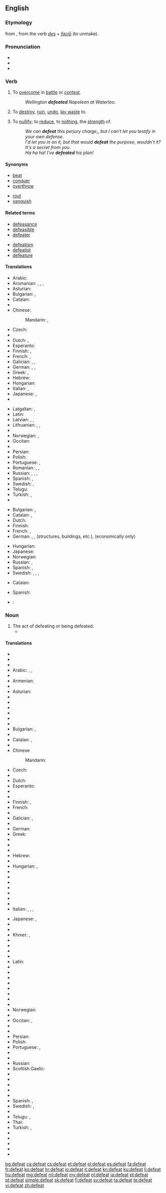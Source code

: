 ==English==

===Etymology===
from {{etyl|fro}} {{term|desfait|lang=fr}}, from the verb {{term|desfaire|lang=fro}} {{etyl|la}} ''[[des]]'' + ''[[facio#Latin|faciō]]'' (to unmake).

===Pronunciation===
* {{IPA|/dɪˈfiːt/}}
* {{audio|en-us-defeat.ogg|Audio (US)}}
* {{rhymes|iːt}}

===Verb===
{{en-verb}} {{transitive}}

# To [[overcome]] in [[battle]] or [[contest]].
#: ''Wellington '''defeated''' Napoleon at Waterloo.''
# {{rfv-sense}} To [[destroy]], [[ruin]], [[undo]], [[lay waste]] to.
# To [[nullify]]; to [[reduce]], to [[nothing]], the [[strength]] of.
#: ''We can '''defeat''' this perjury charge,, but I can't let you testify in your own defense.''
#: ''I'd let you in on it, but that would '''defeat''' the purpose, wouldn't it? It's a secret from you.''
#: ''Ha ha ha! I've '''defeated''' his plan!''

====Synonyms====
{{syn-top|To overcome in contest}}
* [[beat]]
* [[conquer]]
* [[overthrow]]
{{syn-mid}}
* [[rout]]
* [[vanquish]]
{{syn-bottom}}

====Related terms====
{{rel-top}}
* [[defeasance]]
* [[defeasible]]
* [[defeater]]
{{rel-mid}}
* [[defeatism]]
* [[defeatist]]
* [[defeature]]
{{rel-bottom}}

====Translations====
{{trans-top|to overcome in battle or contest}}
* Arabic: {{t-|ar|غلب|tr=ġálaba}}
* Aromanian: {{t-|rup|azvingu}}, {{t-|rup|frãngu}}, {{t-|rup|anichisescu}}, {{t-|rup|bat}}
* Asturian: {{t|ast|vencer}}
* Bulgarian: {{t+|bg|разбивам}}, {{t+|bg|побеждавам}}
* Catalan: {{t+|ca|vèncer}}
* {{trreq|chr}}
* Chinese:
*: Mandarin: {{t|cmn|打敗|sc=Hani}}, {{t|cmn|打败|tr=dǎbài|sc=Hani}}
* Czech: {{t+|cs|porazit}}
* {{trreq|Danish}}
* Dutch: {{t+|nl|verslaan}}, {{t+|nl|overwinnen}}
* Esperanto: {{t-|eo|vinki}}
* Finnish: {{t+|fi|voittaa}}, {{t-|fi|päihittää}}
* French: {{t+|fr|vaincre}}, {{t+|fr|défaire}}
* Galician: {{t+|gl|vencer}}, {{t|gl|derrotar}}, {{t|gl|bater}}
* German: {{t+|de|schlagen}}, {{t+|de|besiegen}}, {{t-|de|niederringen}}
* Greek: {{t+|el|νικώ|tr=nikó}}, {{t+|el|ανατρέπω|tr=anatrépo}}
* Hebrew: {{t-|he|הביס|tr=hevís}}
* Hungarian: {{t|hu|legyőzni}}
* Italian: {{t+|it|sconfiggere}}, {{t+|it|battere}}
* Japanese: {{t-|ja|負かす|tr=まかす, makasu}}, {{t-|ja|やっつける|tr=yattsukeru}}
* {{trreq|km}}
{{trans-mid}}
* Latgalian: {{tø|ltg|īveikt}}, {{tø|ltg|puorveikt}}
* Latin: {{t-|la|vincere}}
* Latvian: {{t-|lv|uzvarēt}}, {{t-|lv|sakaut}}, {{t-|lv|uzveikt}}
* Lithuanian: {{t+|lt|nugalėti}}, {{t-|lt|įveikti}}, {{t-|lt|sukauti}}
* {{trreq|mwl}}
* Norwegian: {{t+|no|overvinne}}, {{t-|no|beseire}}
* Occitan: {{t-|oc|vencir}}
* {{trreq|Pashto}}
* Persian: {{t+|fa|شکست دادن|tr=šekast dâdan|sc=fa-Arab}}
* Polish: {{t+|pl|pokonać}}
* Portuguese: {{t+|pt|derrotar}}, {{t+|pt|vencer}}
* Romanian: {{t+|ro|învinge}}, {{t-|ro|înfrânge}}, {{t-|ro|bate}}
* Russian: {{t+|ru|побеждать|tr=pobeždát’}} {{impf}}, {{t+|ru|победить|tr=pobedít’}} {{pf.}}, {{t+|ru|разбивать|tr=razbivát’|sc=Cyrl}} {{impf}}, {{t+|ru|разбить|tr=razbít’|sc=Cyrl}} {{pf.}}
* Spanish: {{t-|es|derrotar}}, {{t+|es|vencer}}
* Swedish: {{t+|sv|besegra}}, {{t+|sv|övervinna}}
* Telugu: {{t|te|ఓడించు|tr=ōḍiṃcu|sc=Telu}}
* Turkish: {{t+|tr|yenmek}}, {{t+|tr|mağlup etmek}}
* {{trreq|Volapük}}
{{trans-bottom}}

{{trans-top|to destroy}}
* Bulgarian: {{t+|bg|разрушавам}}, {{t+|bg|унищожавам}}
* Catalan: {{t|ca|destruir}}, {{t|ca|arruïnar}}
* Dutch: {{t+|nl|vernietigen}}
* Finnish: {{t+|fi|tuhota}}
* French: {{t+|fr|détruire}}, {{t+|fr|ruiner}}
* German: {{t|de|schlagen}}, {{t|de|zerschlagen}}, {{t|de|schleifen}} (structures, buildings, etc.), {{t|de|ruinieren}} (economically only)
{{trans-mid}}
* Hungarian: {{t|hu|megsemmisíteni}}
* Japanese: {{t-|ja|倒す|tr=たおす, taosu}}
* Norwegian: {{t+|no|ødelegge}}
* Russian: {{t+|ru|разрушать|tr=razrušát'}} {{impf}}, {{t+|ru|разрушить|tr=razrúšit'}} {{pf.}}
* Spanish: {{t|es|destruir}}, {{t|es|arruinar}}
* Swedish: {{t+|sv|ödelägga}}, {{t+|sv|förstöra}}, {{t-|sv|tillintetgöra}}, {{t+|sv|ruinera}}
{{trans-bottom}}

{{trans-top|to nullify}}
* Catalan: {{t|ca|arruïnar}}
{{trans-mid}}
* Spanish: {{t|es|arruinar}}
{{trans-bottom}}

{{checktrans-top}}
* {{ttbc|id}}: {{t|id|mengalahkan}}
{{trans-bottom}}

===Noun===
{{en-noun}}

# The act of defeating or being defeated.
#* {{quote-news
|year=2012
|date=May 13
|author=Alistair Magowan
|title=Sunderland 0-1 Man Utd
|work=BBC Sport
|url=http://www.bbc.co.uk/sport/0/football/17973162
|page=
|passage=Two '''defeats''' in five games coming into this contest, and a draw with Everton, ultimately cost Sir Alex Ferguson's side in what became the most extraordinary finale to the league championship since Arsenal beat Liverpool at Anfield in 1989.}}

====Translations====
{{trans-top|the act of defeating or being defeated}}
* {{trreq|af}}
* {{trreq|sq}}
* {{trreq|am}}
* Arabic: {{t|ar|اندحار|m|tr=indiħār|sc=Arab}}, {{t|ar|انكسار|m|tr=inkisār|sc=Arab}}, {{t-|ar|هزيمة|f|tr=hazīma}}
* {{trreq|an}}
* Armenian: {{t|hy|պարտություն|tr=partut'yun|sc=Armn}}
* {{trreq|rup}}
* Asturian: {{t|ast|vencimientu|m}}
* {{trreq|az}}
* {{trreq|ba}}
* {{trreq|eu}}
* {{trreq|be}}
* {{trreq|bn}}
* {{trreq|br}}
* Bulgarian: {{t+|bg|поражение|n}}, {{t+|bg|унищожение|n}}
* {{trreq|my}}
* Catalan: {{t|ca|venciment|m}}, {{t|ca|derrota|f}}
* {{trreq|chr}}
* Chinese
*: Mandarin: {{t|cmn|败仗|tr=bàizhàng}}
* Czech: {{t-|cs|porážka|f}}
* {{trreq|da}}
* Dutch: {{t+|nl|nederlaag}}
* Esperanto: {{t-|eo|malvenko}}
* {{trreq|et}}
* {{trreq|fo}}
* Finnish: {{t+|fi|tappio}}, {{t+|fi|häviö}}
* French: {{t+|fr|défaite|f}}
* {{trreq|fur}}
* Galician: {{t|gl|vencemento|m}}, {{t|gl|derrota|f}}
* {{trreq|ka}}
* German: {{t+|de|Niederlage|f}}
* Greek: {{t+|el|ήττα|f|tr=ítta}}
* {{trreq|gu}}
* {{trreq|ha}}
* {{trreq|haw}}
* Hebrew: {{qualifier|act of being defeated}} {{t|he|תבוסה|f|tr=tvusa|sc=Hebr}}
* {{trreq|hi}}
* Hungarian: {{t|hu|vereség}}, {{t|hu|kudarc}}
* {{trreq|is}}
* {{trreq|io}}
* {{trreq|ig}}
* {{trreq|id}}
* {{trreq|ia}}
* {{trreq|ie}}
* {{trreq|ga}}
* Italian: {{t+|it|sconfitta|f}}, {{t+|it|disfatta|f}}, {{t+|it|fallimento|m}}, {{t+|it|insuccesso|m}}
{{trans-mid}}
* Japanese: {{t+|ja|敗北|sc=Jpan}}, {{t+|ja|挫折|sc=Jpan}}
* {{trreq|kn}}
* {{trreq|kk}}
* Khmer: {{t|km|ការឈ្នះ|tr=kaa chneah|sc=Khmr}} {{qualifier|act of defeating}}, {{t|km|ការចាញ់|tr=kaa jañ|sc=Khmr}} {{qualifier|being defeated}}
* {{trreq|ko}}
* {{trreq|ku}}
* {{trreq|ky}}
* {{trreq|lo}}
* Latin: {{t-|la|clades|f}}
* {{trreq|lv}}
* {{trreq|lt}}
* {{trreq|ml}}
* {{trreq|mt}}
* {{trreq|mi}}
* {{trreq|mr}}
* {{trreq|mwl}}
* {{trreq|ne}}
* Norwegian: {{t-|no|nederlag|n}}
* {{trreq|nov}}
* Occitan: {{t|oc|vencement|m}}, {{t|oc|venciment|m}}
* {{trreq|ang}}
* {{trreq|ps}}
* Persian: {{t+|fa|شکست دادن}}
* Polish: {{t+|pl|porażka|f}}
* Portuguese: {{t+|pt|derrota|f}}, {{t|pt|vencimento|m}}
* {{trreq|Punjabi}}
* {{trreq|Rajasthani}}
* Russian: {{t+|ru|поражение|n|tr=poražénije}}
* Scottish Gaelic: {{t|gd|call|m}}
* {{trreq|scn}}
* {{trreq|si}}
* {{trreq|sk}}
* {{trreq|sl}}
* {{trreq|so}}
* Spanish: {{t|es|vencimiento|m}}, {{t+|es|derrota|f}}
* Swedish: {{t+|sv|nederlag|n}}, {{t+|sv|förlust|c}}
* {{trreq|ta}}
* Telugu: {{t|te|ఓటు|tr=ōṭu|sc=Telu}}, {{t|te|ఓటమి|tr=ōṭami|sc=Telu}}
* Thai: {{t|th|ความปราชัย|tr=kwaam bpraachai|sc=Thai}}
* Turkish: {{t+|tr|yenilgi}}, {{t+|tr|mağlubiyet}}
* {{trreq|tk}}
* {{trreq|vi}}
* {{trreq|vo}}
* {{trreq|wa}}
* {{trreq|cy}}
{{trans-bottom}}

[[bg:defeat]]
[[ca:defeat]]
[[cs:defeat]]
[[et:defeat]]
[[el:defeat]]
[[es:defeat]]
[[fa:defeat]]
[[fr:defeat]]
[[ko:defeat]]
[[hr:defeat]]
[[io:defeat]]
[[it:defeat]]
[[kn:defeat]]
[[ku:defeat]]
[[li:defeat]]
[[hu:defeat]]
[[mg:defeat]]
[[ml:defeat]]
[[my:defeat]]
[[nl:defeat]]
[[ja:defeat]]
[[pl:defeat]]
[[pt:defeat]]
[[simple:defeat]]
[[sk:defeat]]
[[fi:defeat]]
[[sv:defeat]]
[[ta:defeat]]
[[te:defeat]]
[[vi:defeat]]
[[zh:defeat]]